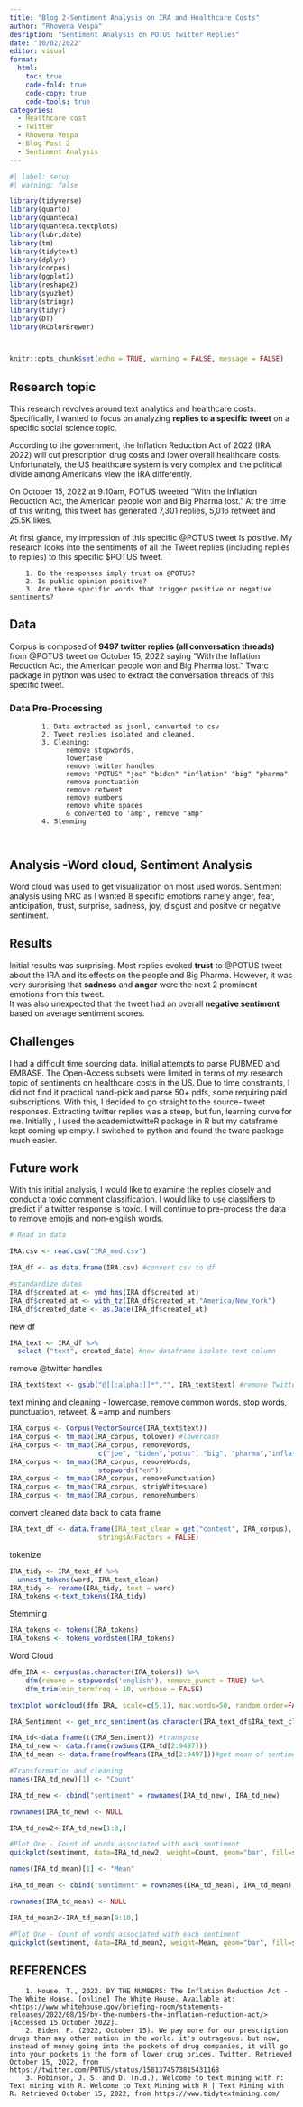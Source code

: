 ```yaml
---
title: "Blog 2-Sentiment Analysis on IRA and Healthcare Costs"
author: "Rhowena Vespa"
desription: "Sentiment Analysis on POTUS Twitter Replies"
date: "10/02/2022"
editor: visual
format:
  html:
    toc: true
    code-fold: true
    code-copy: true
    code-tools: true
categories:
  - Healthcare cost
  - Twitter
  - Rhowena Vespa
  - Blog Post 2
  - Sentiment Analysis
---
```


```r
#| label: setup
#| warning: false

library(tidyverse)
library(quarto)
library(quanteda)
library(quanteda.textplots)
library(lubridate)
library(tm) 
library(tidytext) 
library(dplyr)
library(corpus) 
library(ggplot2)
library(reshape2)
library(syuzhet) 
library(stringr)
library(tidyr)
library(DT)
library(RColorBrewer)



knitr::opts_chunk$set(echo = TRUE, warning = FALSE, message = FALSE)
```

## Research topic

This research revolves around text analytics and healthcare costs. Specifically, I wanted to focus on analyzing **replies to a specific tweet** on a specific social science topic.

According to the government, the Inflation Reduction Act of 2022 (IRA 2022) will cut prescription drug costs and lower overall healthcare costs. Unfortunately, the US healthcare system is very complex and the political divide among Americans view the IRA differently.

On October 15, 2022 at 9:10am, POTUS tweeted "With the Inflation Reduction Act, the American people won and Big Pharma lost." At the time of this writing, this tweet has generated 7,301 replies, 5,016 retweet and 25.5K likes.

At first glance, my impression of this specific @POTUS tweet is positive. My research looks into the sentiments of all the Tweet replies (including replies to replies) to this specific \$POTUS tweet.

        1. Do the responses imply trust on @POTUS?
        2. Is public opinion positive?
        3. Are there specific words that trigger positive or negative sentiments?

## Data

Corpus is composed of **9497 twitter replies (all conversation threads)** from @POTUS tweet on October 15, 2022 saying "With the Inflation Reduction Act, the American people won and Big Pharma lost." Twarc package in python was used to extract the conversation threads of this specific tweet.

### Data Pre-Processing

            1. Data extracted as jsonl, converted to csv
            2. Tweet replies isolated and cleaned.
            3. Cleaning: 
                  remove stopwords, 
                  lowercase
                  remove twitter handles
                  remove "POTUS" "joe" "biden" "inflation" "big" "pharma"
                  remove punctuation
                  remove retweet
                  remove numbers
                  remove white spaces
                  & converted to 'amp', remove "amp"
            4. Stemming
            
            

## Analysis -Word cloud, Sentiment Analysis

Word cloud was used to get visualization on most used words. Sentiment analysis using NRC as I wanted 8 specific emotions namely anger, fear, anticipation, trust, surprise, sadness, joy, disgust and positve or negative sentiment.

## Results

Initial results was surprising. Most replies evoked **trust** to @POTUS tweet about the IRA and its effects on the people and Big Pharma. However, it was very surprising that **sadness** and **anger** were the next 2 prominent emotions from this tweet.\
It was also unexpected that the tweet had an overall **negative sentiment** based on average sentiment scores.

## Challenges

I had a difficult time sourcing data. Initial attempts to parse PUBMED and EMBASE. The Open-Access subsets were limited in terms of my research topic of sentiments on healthcare costs in the US. Due to time constraints, I did not find it practical hand-pick and parse 50+ pdfs, some requiring paid subscriptions. With this, I decided to go straight to the source- tweet responses. Extracting twitter replies was a steep, but fun, learning curve for me. Initially , I used the academictwitteR package in R but my dataframe kept coming up empty. I switched to python and found the twarc package much easier.

## Future work

With this initial analysis, I would like to examine the replies closely and conduct a toxic comment classification. I would like to use classifiers to predict if a twitter response is toxic. I will continue to pre-process the data to remove emojis and non-english words.

```r
# Read in data

IRA.csv <- read.csv("IRA_med.csv")
```

```r
IRA_df <- as.data.frame(IRA.csv) #convert csv to df
```

```r
#standardize dates
IRA_df$created_at <- ymd_hms(IRA_df$created_at) 
IRA_df$created_at <- with_tz(IRA_df$created_at,"America/New_York")
IRA_df$created_date <- as.Date(IRA_df$created_at)
```

new df

```r
IRA_text <- IRA_df %>%
  select ("text", created_date) #new dataframe isolate text column 
```

remove @twitter handles

```r
IRA_text$text <- gsub("@[[:alpha:]]*","", IRA_text$text) #remove Twitter handles
```

text mining and cleaning - lowercase, remove common words, stop words, punctuation, retweet, & =amp and numbers

```r
IRA_corpus <- Corpus(VectorSource(IRA_text$text))
IRA_corpus <- tm_map(IRA_corpus, tolower) #lowercase
IRA_corpus <- tm_map(IRA_corpus, removeWords, 
                      c("joe", "biden","potus", "big", "pharma","inflation", "rt", "amp"))
IRA_corpus <- tm_map(IRA_corpus, removeWords, 
                      stopwords("en"))
IRA_corpus <- tm_map(IRA_corpus, removePunctuation)
IRA_corpus <- tm_map(IRA_corpus, stripWhitespace)
IRA_corpus <- tm_map(IRA_corpus, removeNumbers)

```

convert cleaned data back to data frame

```r
IRA_text_df <- data.frame(IRA_text_clean = get("content", IRA_corpus),  
                      stringsAsFactors = FALSE)
```

tokenize

```r
IRA_tidy <- IRA_text_df %>%
  unnest_tokens(word, IRA_text_clean)
IRA_tidy <- rename(IRA_tidy, text = word)
IRA_tokens <-text_tokens(IRA_tidy)
```

Stemming

```r
IRA_tokens <- tokens(IRA_tokens) 
IRA_tokens <- tokens_wordstem(IRA_tokens)
```

Word Cloud

```r
dfm_IRA <- corpus(as.character(IRA_tokens)) %>%
    dfm(remove = stopwords('english'), remove_punct = TRUE) %>%
    dfm_trim(min_termfreq = 10, verbose = FALSE)

textplot_wordcloud(dfm_IRA, scale=c(5,1), max.words=50, random.order=FALSE, rot.per=0.35, use.r.layout=FALSE, colors=brewer.pal(8, "Dark2"))
```

```r
IRA_Sentiment <- get_nrc_sentiment(as.character(IRA_text_df$IRA_text_clean)) 
```

```r
IRA_td<-data.frame(t(IRA_Sentiment)) #transpose
IRA_td_new <- data.frame(rowSums(IRA_td[2:9497]))
IRA_td_mean <- data.frame(rowMeans(IRA_td[2:9497]))#get mean of sentiment values
```

```r
#Transformation and cleaning
names(IRA_td_new)[1] <- "Count"
```

```r
IRA_td_new <- cbind("sentiment" = rownames(IRA_td_new), IRA_td_new)
```

```r
rownames(IRA_td_new) <- NULL
```

```r
IRA_td_new2<-IRA_td_new[1:8,]
```

```r
#Plot One - Count of words associated with each sentiment
quickplot(sentiment, data=IRA_td_new2, weight=Count, geom="bar", fill=sentiment, ylab="count")+ggtitle("Emotions to @POTUS Tweet")
```

```r
names(IRA_td_mean)[1] <- "Mean"
```

```r
IRA_td_mean <- cbind("sentiment" = rownames(IRA_td_mean), IRA_td_mean)
```

```r
rownames(IRA_td_mean) <- NULL
```

```r
IRA_td_mean2<-IRA_td_mean[9:10,]
```

```r
#Plot One - Count of words associated with each sentiment
quickplot(sentiment, data=IRA_td_mean2, weight=Mean, geom="bar", fill=sentiment, ylab="Mean Sentiment Score")+ggtitle("Sentiments to @POTUS Tweet")
```

## REFERENCES

        1. House, T., 2022. BY THE NUMBERS: The Inflation Reduction Act - The White House. [online] The White House. Available at: <https://www.whitehouse.gov/briefing-room/statements-releases/2022/08/15/by-the-numbers-the-inflation-reduction-act/> [Accessed 15 October 2022].
        2. Biden, P. (2022, October 15). We pay more for our prescription drugs than any other nation in the world. it's outrageous. but now, instead of money going into the pockets of drug companies, it will go into your pockets in the form of lower drug prices. Twitter. Retrieved October 15, 2022, from https://twitter.com/POTUS/status/1581374573815431168 
        3. Robinson, J. S. and D. (n.d.). Welcome to text mining with r: Text mining with R. Welcome to Text Mining with R | Text Mining with R. Retrieved October 15, 2022, from https://www.tidytextmining.com/ 
